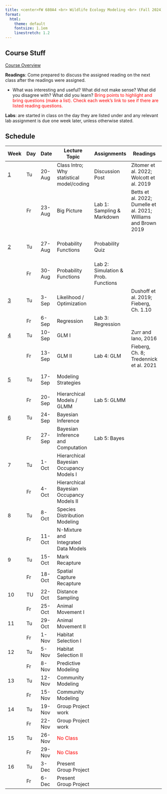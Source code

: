 ```yaml
---
title: <center>FW 680A4 <br> Wildlife Ecology Modeling <br> (Fall 2024)</center>
format:
  html: 
    theme: default
    fontsize: 1.1em
    linestretch: 1.2
---
```

## Course Stuff
```{=html}
<title>Schedule</title>
<style type="text/css">

code.r{
  font-size: 30px;
}
</style>

<a href="/FW680A4/CourseOverview.qmd">Course Overview</a></p>
```

**Readings**: Come prepared to discuss the assigned reading on the next class after the readings were assigned. 

- What was interesting and useful? What did not make sense? What did you disagree with? What did you learn? <span style="color:red">Bring points to highlight and bring questions (make a list). Check each week's link to see if there are listed reading questions.</span>

**Labs**: are started in class on the day they are listed under and any relevant lab assignment is due one week later, unless otherwise stated.

## Schedule 

Week                                  |	Day  |	Date     | 	Lecture Topic                             | Assignments              |	   Readings                   |	Background Materials|
--                                    | ---| ----------|-----------------------------                | ----------------  |-----------------------------  |------------------       |   
<a href="/FW680A4/week1.qmd"> 1 </a>  | Tu	 | 20-Aug	 | Class Intro; Why statistical model/coding    | Discussion Post  |  Zitomer et al. 2022; Wolcott et al. 2019               |      	            |
&nbsp;                                |	Fr   | 23-Aug	 | Big Picture                                  | Lab 1: Sampling & Markdown |  Betts et al. 2022; Dumelle et al. 2021; Williams and Brown 2019                                                | Shmueli 2010; Arif and MacNeil 2022
<a href="/FW680A4/week2.qmd">2</a>    |	Tu	 | 27-Aug	 | Probability Functions                        | Probability Quiz        |                               |   Hobbs and Hooten Ch.3; Bolker Ch. 4           |
&nbsp;                                | Fr	 | 30-Aug	 | Probability Functions                        | Lab 2: Simulation & Prob. Functions   |                 | 	Fieberg Ch. 10; Bolker Ch. 6     |		            
<a href="/FW680A4/week3.qmd">3</a>    |	Tu	 | 3-Sep	 | Likelihood / Optimization                    |            |    Dushoff et al. 2019; Fieberg, Ch. 1.10         |  Fieberg Ch. 1; Bolker Ch. 7; Zurr et al. Ch. 2  | 
&nbsp;                                |	Fr	 | 6-Sep	 | Regression                                   | Lab 3: Regression                  |                        |                           |
<a href="/FW680A4/week4.qmd">4</a>    |	Tu	 | 10-Sep	 | GLM I                                        |                   |Zurr and Iano, 2016                 |              |
&nbsp;                                |	Fr	 | 13-Sep	 | GLM II                                       |Lab 4: GLM         |Fieberg, Ch. 8; Tredennick et al. 2021  |              |
<a href="/FW680A4/week5.qmd">5</a>    |	Tu	 | 17-Sep	 | Modeling Strategies                          |                   |                             | Gelman and Hill Ch. 11 and 12             |
&nbsp;                                |	Fr	 | 20-Sep	 | Hierarchical Models / GLMM                   |Lab 5: GLMM        |                             |              |
<a href="/FW680A4/week6.qmd">6</a>    |	Tu	 | 24-Sep	 | Bayesian Inference                           |                   |                             |              |
&nbsp;                                |	Fr	 | 27-Sep	 | Bayesian Inference and Computation           |Lab 5: Bayes       |                             |              |
7                                     |	Tu	 | 1-Oct	 | Hierarchical Bayesian Occupancy Models I     |                   |                             |              |
&nbsp;                                |	Fr	 | 4-Oct	 | Hierarchical Bayesian Occupancy Models II    |                   |                             |              |
8                                     |	Tu	 | 8-Oct	 | Species Distribution Modeling                |                   |                             |              | 			
&nbsp;                                |	Fr	 | 11-Oct	 | N-Mixture and Integrated Data Models         |                   |                             |              | 			
9                                     |	Tu	 | 15-Oct	 | Mark Recapture                               |                   |                             |              |
&nbsp;                                |	Fr	 | 18-Oct	 | Spatial Capture Recapture                    |                   |                             |              |
10                                    | TU	 | 22-Oct	 | Distance Sampling                            |                   |                             |              |
&nbsp;                                | Fr	 | 25-Oct	 | Animal Movement I                            |                   |                             |              | 	
11                                    | Tu	 | 29-Oct	 | Animal Movement II                           |                   |                             |              |
&nbsp;                                | Fr	 | 1-Nov	 | Habitat Selection I                          |                   |                             |              |
12                                    | Tu	 | 5-Nov	 | Habitat Selection II                         |                   |                             |              |
&nbsp;                                | Fr	 | 8-Nov	 | Predictive Modeling                          |                   |                             |              |
13                                    | Tu	 | 12-Nov	 | Community Modeling                           |                   |                             |              |
&nbsp;                                | Fr	 | 15-Nov	 | Community Modeling                           |                   |                             |              |
14                                    | Tu	 | 19-Nov	 | Group Project work                           |                   |                             |              |
&nbsp;                                | Fr	 | 22-Nov	 | Group Project work                           |                   |                             |              |
15                                    | Tu	 | 26-Nov	 | <span style="color:red">No Class</span>      |                   |                             |              |
&nbsp;                                | Fr	 | 29-Nov	 | <span style="color:red">No Class</span>      |                   |                             |              |
16                                    | Tu	 | 3-Dec	 | Present Group Project                        |                   |                             |              |
&nbsp;                                | Fr   | 6-Dec	 | Present Group Project                        |                   |                             |              |
                                         
                                
                                
